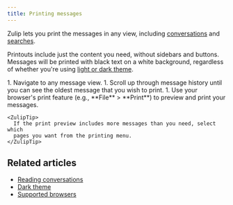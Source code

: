 ```yaml
---
title: Printing messages
---
```




Zulip lets you print the messages in any view, including
[conversations](/help/reading-conversations) and
[searches](/help/search-for-messages).

Printouts include just the content you need, without sidebars and buttons.
Messages will be printed with black text on a white background, regardless of
whether you're using [light or dark theme](/help/dark-theme).

<Tabs>
  <TabItem label="Web">
    <Steps>
      1. Navigate to any message view.
      1. Scroll up through message history until you can see the oldest message that
         you wish to print.
      1. Use your browser's print feature (e.g., **File** > **Print**) to preview
         and print your messages.
    </Steps>

    <ZulipTip>
      If the print preview includes more messages than you need, select which
      pages you want from the printing menu.
    </ZulipTip>
  </TabItem>
</Tabs>

## Related articles

* [Reading conversations](/help/reading-conversations)
* [Dark theme](/help/dark-theme)
* [Supported browsers](/help/supported-browsers)
